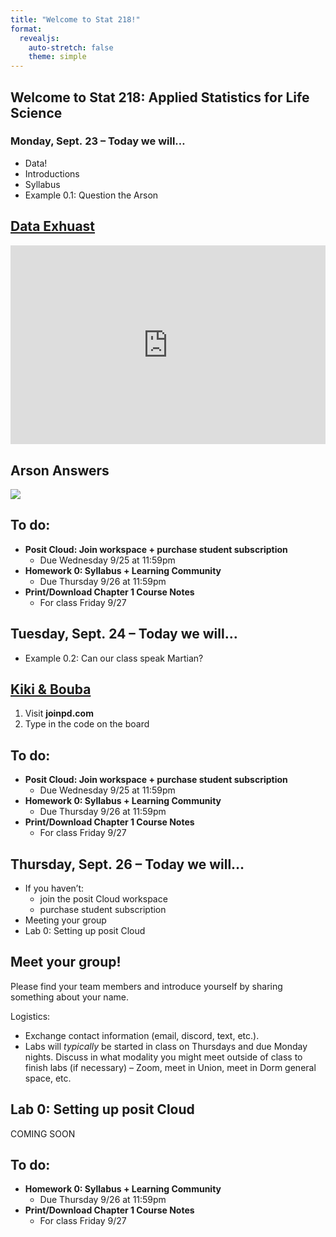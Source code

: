 ```yaml
---
title: "Welcome to Stat 218!"
format: 
  revealjs:
    auto-stretch: false
    theme: simple
---
```


## Welcome to Stat 218: Applied Statistics for Life Science
### Monday, Sept. 23 -- Today we will...

+ Data!
+ Introductions
+ Syllabus
+ Example 0.1: Question the Arson

## [Data Exhuast](https://www.mentimeter.com/app/presentation/n/almgfqk1j8au8j1yr9bk1doa6be8eeh7/edit?question=7scywvud8ffw)

<div style='position: relative; padding-bottom: 56.25%; padding-top: 35px; height: 0; overflow: hidden;'><iframe sandbox='allow-scripts allow-same-origin allow-presentation' allowfullscreen='true' allowtransparency='true' frameborder='0' height='315' src='https://www.mentimeter.com/app/presentation/almgfqk1j8au8j1yr9bk1doa6be8eeh7/embed' style='position: absolute; top: 0; left: 0; width: 100%; height: 100%;' width='420'></iframe></div>

## Arson Answers

![](images/arson-answers.PNG)

## To do:

+ **Posit Cloud: Join workspace + purchase student subscription**
  + Due Wednesday 9/25 at 11:59pm
+ **Homework 0: Syllabus + Learning Community**
  + Due Thursday 9/26 at 11:59pm
+ **Print/Download Chapter 1 Course Notes**
  + For class Friday 9/27

## Tuesday, Sept. 24 -- Today we will...

+ Example 0.2: Can our class speak Martian?

## [Kiki & Bouba](https://app.peardeck.com/home)

:::callout-note
1. Visit **joinpd.com**
2. Type in the code on the board
:::

## To do:

+ **Posit Cloud: Join workspace + purchase student subscription**
  + Due Wednesday 9/25 at 11:59pm
+ **Homework 0: Syllabus + Learning Community**
  + Due Thursday 9/26 at 11:59pm
+ **Print/Download Chapter 1 Course Notes**
  + For class Friday 9/27
  
## Thursday, Sept. 26 -- Today we will...

+ If you haven't:
  + join the posit Cloud workspace
  + purchase student subscription
+ Meeting your group
+ Lab 0: Setting up posit Cloud

## Meet your group!

Please find your team members and introduce yourself by sharing something about your name.

Logistics:

+ Exchange contact information (email, discord, text, etc.).
+ Labs will *typically* be started in class on Thursdays and due Monday nights. Discuss in what modality you might meet outside of class to finish labs (if necessary) -- Zoom, meet in Union, meet in Dorm general space, etc.

## Lab 0: Setting up posit Cloud

COMING SOON

## To do:
+ **Homework 0: Syllabus + Learning Community**
  + Due Thursday 9/26 at 11:59pm
+ **Print/Download Chapter 1 Course Notes**
  + For class Friday 9/27
